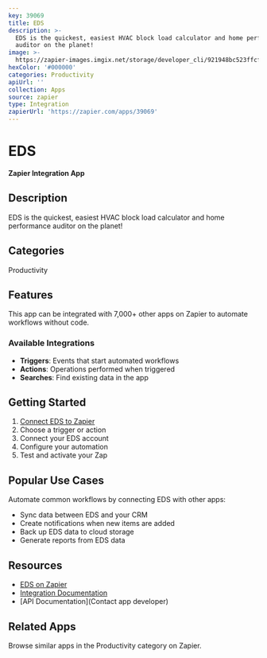 ```yaml
---
key: 39069
title: EDS
description: >-
  EDS is the quickest, easiest HVAC block load calculator and home performance
  auditor on the planet!
image: >-
  https://zapier-images.imgix.net/storage/developer_cli/921948bc523ffcfe55e722e9a6a3d344.png?auto=format%2Ccompress&ixlib=python-3.0.0&q=50
hexColor: '#000000'
categories: Productivity
apiUrl: ''
collection: Apps
source: zapier
type: Integration
zapierUrl: 'https://zapier.com/apps/39069'
---
```

# EDS

**Zapier Integration App**

## Description

EDS is the quickest, easiest HVAC block load calculator and home performance auditor on the planet!

## Categories

Productivity

## Features

This app can be integrated with 7,000+ other apps on Zapier to automate workflows without code.

### Available Integrations

- **Triggers**: Events that start automated workflows
- **Actions**: Operations performed when triggered
- **Searches**: Find existing data in the app

## Getting Started

1. [Connect EDS to Zapier](https://zapier.com/apps/39069)
2. Choose a trigger or action
3. Connect your EDS account
4. Configure your automation
5. Test and activate your Zap

## Popular Use Cases

Automate common workflows by connecting EDS with other apps:

- Sync data between EDS and your CRM
- Create notifications when new items are added
- Back up EDS data to cloud storage
- Generate reports from EDS data

## Resources

- [EDS on Zapier](https://zapier.com/apps/39069)
- [Integration Documentation](https://zapier.com/apps/39069/integrations)
- [API Documentation](Contact app developer)

## Related Apps

Browse similar apps in the Productivity category on Zapier.
